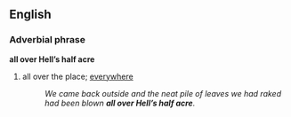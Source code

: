 ==English==
=== Adverbial phrase ===
'''all over Hell’s half acre'''

# {{idiom}} all over the place; [[everywhere]]
#: ''We came back outside and the neat pile of leaves we had raked had been blown '''all over Hell’s half acre'''.''